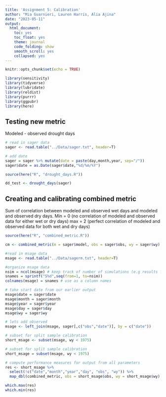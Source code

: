 ```yaml
---
title: 'Assignment 5: Calibration'
author: "Mia Guarnieri, Lauren Harris, Alia Ajina"
date: "2023-05-11"
output:
  html_document:
    toc: yes
    toc_float: yes
    theme: journal
    code_folding: show
    smooth_scroll: yes
    collapsed: yes
---
```


```r
knitr::opts_chunk$set(echo = TRUE)

library(sensitivity)
library(tidyverse)
library(lubridate)
library(reldist)
library(purrr)
library(ggpubr)
library(here)
```

## Testing new metric 

Modeled - observed drought days

```r
# read in sager data
sager <- read.table("../Data/sager.txt", header=T)

# add date
sager = sager %>% mutate(date = paste(day,month,year, sep="/"))
sager$date = as.Date(sager$date,"%d/%m/%Y")

source(here("R", "drought_days.R"))

dd_test <- drought_days(sager)
```

## Creating and calibrating combined metric

Sum of correlation between modeled and observed wet days and modeled and observed dry days. Min = 0 (no correlation of modeled and observed data for either wet or dry days) max = 2 (perfect correlation of modeled and observed data for both wet and dry days)

```r

source(here("R", "combined_metric.R"))

cm <- combined_metric(m = sager$model, obs = sager$obs, wy = sager$wy)

#read in msage data
msage <- read.table("../Data/sagerm.txt", header=T)

#organize msage data
nsim = ncol(msage) # keep track of number of simulations (e.g results for each parameter set)
snames = sprintf("S%d",seq(from=1, to=nsim))
colnames(msage) = snames # use as a column names

# take start date from our earlier output
msage$date = sager$date
msage$month = sager$month
msage$year = sager$year
msage$day = sager$day
msage$wy = sager$wy

# lets add observed
msage <- left_join(msage, sager[,c("obs","date")], by = c("date"))

# subset for split sample calibration
short_msage <- subset(msage, wy < 1975)

# subset for split sample calibration
short_msage = subset(msage, wy < 1975)

# compute performance measures for output from all parameters
res <- short_msage %>% 
  select(!c("date","month","year","day", "obs", "wy")) %>%
  map_dbl(combined_metric, obs = short_msage$obs, wy = short_msage$wy)

which.max(res)
which.min(res)
```


